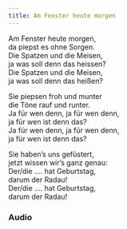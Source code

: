 ```yaml
---
title: Am Fenster heute morgen
---
```




Am Fenster heute morgen,  
da piepst es ohne Sorgen.  
Die Spatzen und die Meisen,  
ja was soll denn das heissen?  
Die Spatzen und die Meisen,  
ja was soll denn das heißen?  
  
Sie piepsen froh und munter  
die Töne rauf und runter.  
Ja für wen denn, ja für wen denn,  
ja für wen ist denn das?  
Ja für wen denn, ja für wen denn,  
ja für wen ist denn das?  
  
Sie haben’s uns gefüstert,  
jetzt wissen wir’s ganz genau:  
Der/die …. hat Geburtstag,  
darum der Radau!  
Der/die …. hat Geburtstag,  
darum der Radau!  



### Audio
<AudioComponent source="/audio/am-fenster-heute-morgen.mpga"/>  


